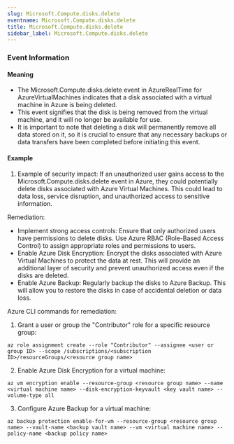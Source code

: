 ```yaml
--- 
slug: Microsoft.Compute.disks.delete
eventname: Microsoft.Compute.disks.delete
title: Microsoft.Compute.disks.delete
sidebar_label: Microsoft.Compute.disks.delete
---
```

                       
### Event Information

#### Meaning

- The Microsoft.Compute.disks.delete event in AzureRealTime for AzureVirtualMachines indicates that a disk associated with a virtual machine in Azure is being deleted.
- This event signifies that the disk is being removed from the virtual machine, and it will no longer be available for use.
- It is important to note that deleting a disk will permanently remove all data stored on it, so it is crucial to ensure that any necessary backups or data transfers have been completed before initiating this event.

#### Example

1. Example of security impact: If an unauthorized user gains access to the Microsoft.Compute.disks.delete event in Azure, they could potentially delete disks associated with Azure Virtual Machines. This could lead to data loss, service disruption, and unauthorized access to sensitive information.

Remediation:
- Implement strong access controls: Ensure that only authorized users have permissions to delete disks. Use Azure RBAC (Role-Based Access Control) to assign appropriate roles and permissions to users.
- Enable Azure Disk Encryption: Encrypt the disks associated with Azure Virtual Machines to protect the data at rest. This will provide an additional layer of security and prevent unauthorized access even if the disks are deleted.
- Enable Azure Backup: Regularly backup the disks to Azure Backup. This will allow you to restore the disks in case of accidental deletion or data loss.

Azure CLI commands for remediation:
1. Grant a user or group the "Contributor" role for a specific resource group:
```
az role assignment create --role "Contributor" --assignee <user or group ID> --scope /subscriptions/<subscription ID>/resourceGroups/<resource group name>
```

2. Enable Azure Disk Encryption for a virtual machine:
```
az vm encryption enable --resource-group <resource group name> --name <virtual machine name> --disk-encryption-keyvault <key vault name> --volume-type all
```

3. Configure Azure Backup for a virtual machine:
```
az backup protection enable-for-vm --resource-group <resource group name> --vault-name <backup vault name> --vm <virtual machine name> --policy-name <backup policy name>
```


 